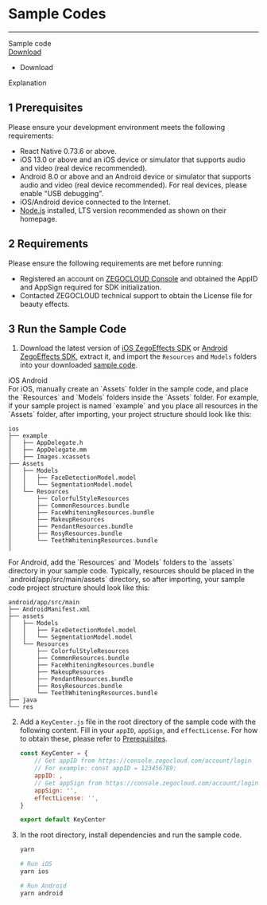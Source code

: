 # Sample Codes

---

<div class="sdk-download-wrapper download-area">
    <div class="sdk-download-item-wrapper">
      <div class="download-title">Sample code</div>
      <div class="download-selector">
        <div class="download-select-wrapper" style="padding-right: 0;">
          <a class="download-target-btn" href="javascript:void(0);">Download</a>
          <ul class="download-dropdown-list">
            <li data-href="https://github.com/ZEGOCLOUD/zego_effects_reactnative_demo" class="dropdown-option">
              Download
            </li>
          </ul>
        </div>
      </div>
      <div class="download-tips">
        <span data-tip="Run this sample code to quickly experience the AI Effects feature."
          class="tip-trigger">Explanation</span>
      </div>
    </div>
  </div>
 </div>

## 1 Prerequisites

Please ensure your development environment meets the following requirements:

* React Native 0.73.6 or above.
* iOS 13.0 or above and an iOS device or simulator that supports audio and video (real device recommended).
* Android 8.0 or above and an Android device or simulator that supports audio and video (real device recommended). For real devices, please enable "USB debugging".
* iOS/Android device connected to the Internet.
* [Node.js](https://nodejs.org/en/) installed, LTS version recommended as shown on their homepage.

## 2 Requirements

Please ensure the following requirements are met before running:
* Registered an account on [ZEGOCLOUD Console](https://console.zegocloud.com/account/login) and obtained the AppID and AppSign required for SDK initialization.
* Contacted ZEGOCLOUD technical support to obtain the License file for beauty effects.

## 3 Run the Sample Code

1. Download the latest version of [iOS ZegoEffects SDK](#14908) or [Android ZegoEffects SDK](#14909), extract it, and import the `Resources` and `Models` folders into your downloaded [sample code](https://github.com/ZEGOCLOUD/zego_effects_reactnative_demo).

<div class="multipletabs-content">
    <div class="item-tabs">
        <div class="scroll-box">
          <span class="tab-item">
             iOS
          </span>
          <span class="tab-item">
             Android
          </span>
        </div>
    </div>
<div class="multipletabs-content-item ">
  <md-content>
For iOS, manually create an `Assets` folder in the sample code, and place the `Resources` and `Models` folders inside the `Assets` folder. For example, if your sample project is named `example` and you place all resources in the `Assets` folder, after importing, your project structure should look like this:

```
ios
├── example
│   ├── AppDelegate.h
│   ├── AppDelegate.mm
│   ├── Images.xcassets
├── Assets
│   ├── Models
│   │   ├── FaceDetectionModel.model
│   │   └── SegmentationModel.model
│   └── Resources
│       ├── ColorfulStyleResources
│       ├── CommonResources.bundle
│       ├── FaceWhiteningResources.bundle
│       ├── MakeupResources
│       ├── PendantResources.bundle
│       ├── RosyResources.bundle
│       └── TeethWhiteningResources.bundle
│
```
  </md-content>
</div>
<div class="multipletabs-content-item ">
  <md-content>
For Android, add the `Resources` and `Models` folders to the `assets` directory in your sample code. Typically, resources should be placed in the `android/app/src/main/assets` directory, so after importing, your sample code project structure should look like this:

```
android/app/src/main
├── AndroidManifest.xml
├── assets
│   ├── Models
│   │   ├── FaceDetectionModel.model
│   │   └── SegmentationModel.model
│   └── Resources
│       ├── ColorfulStyleResources
│       ├── CommonResources.bundle
│       ├── FaceWhiteningResources.bundle
│       ├── MakeupResources
│       ├── PendantResources.bundle
│       ├── RosyResources.bundle
│       └── TeethWhiteningResources.bundle
├── java
└── res
```
  </md-content>
</div>
</div>

2. Add a `KeyCenter.js` file in the root directory of the sample code with the following content. Fill in your `appID`, `appSign`, and `effectLicense`. For how to obtain these, please refer to [Prerequisites](18045#2).

    ```js
    const KeyCenter = { 
        // Get appID from https://console.zegocloud.com/account/login
        // For example: const appID = 123456789;
        appID: ,
        // Get appSign from https://console.zegocloud.com/account/login, for example: "39011cbxxxxxxxxxxxxxxxxxxxxxxxxxxxxxxxxxxxxxxxxxxxxxxxxxxxxxxxxx"
        appSign: '',
        effectLicense: '',
    }

    export default KeyCenter
    ```

4. In the root directory, install dependencies and run the sample code.

    ```bash
    yarn

    # Run iOS
    yarn ios

    # Run Android
    yarn android
    ```
